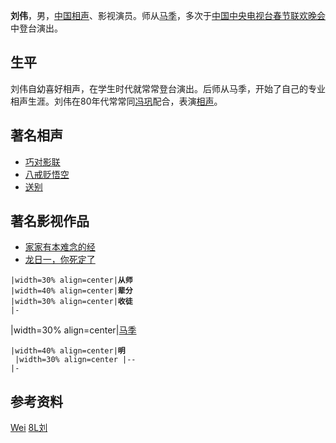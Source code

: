 {{Otheruses|刘伟}}
{{blpunsourced|time=2018-07-06T05:30:54+00:00}}
'''刘伟'''，男，[[中国|中国]][[相声|相声]]、影视演员。师从[[马季|马季]]，多次于[[中国中央电视台春节联欢晚会|中国中央电视台春节联欢晚会]]中登台演出。

== 生平 ==
刘伟自幼喜好相声，在学生时代就常常登台演出。后师从马季，开始了自己的专业相声生涯。刘伟在80年代常常同[[冯巩|冯巩]]配合，表演[[相声|相声]]。

== 著名相声 ==
* [[巧对影联|巧对影联]]
* [[八戒贬悟空|八戒贬悟空]]
* [[送别|送别]]

== 著名影视作品 ==
* [[家家有本难念的经|家家有本难念的经]]
* [[龙日一，你死定了|龙日一，你死定了]]

{{start box}}
 |width=30% align=center|'''从师'''
 |width=40% align=center|'''辈分'''
 |width=30% align=center|'''收徒'''
 |-
|width=30% align=center|[[马季|马季]]
 |width=40% align=center|'''明'''<br />
 |width=30% align=center |--
 |-
{{end box}}

== 参考资料 ==
{{reflist}}

{{Authority control}}
{{DEFAULTSORT:Liu刘}}
[[Category:劉姓|Wei]]
[[Category:相声演员|8L刘]]
